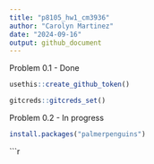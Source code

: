 ```yaml
---
title: "p8105_hw1_cm3936"
author: "Carolyn Martinez"
date: "2024-09-16"
output: github_document 
---
```


Problem 0.1 - Done 

```r
usethis::create_github_token()

gitcreds::gitcreds_set()
```
Problem 0.2 - In progress 
```r

install.packages("palmerpenguins")
```

```r

